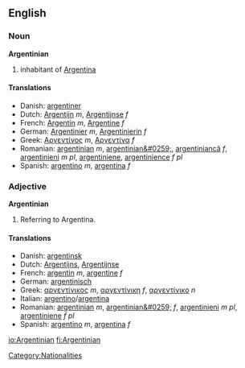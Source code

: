 ==English==

===Noun===
'''Argentinian'''
# inhabitant of [[Argentina]]

====Translations====
*Danish: [[argentiner]]
*Dutch: [[Argentijn]] ''m'', [[Argentijnse]] ''f''
*French: [[Argentin]] ''m'', [[Argentine]] ''f''
*German: [[Argentinier]] ''m'', [[Argentinierin]] ''f''
*Greek: [[Αργεντίνος]] ''m'', [[Αργεντίνα]] ''f''
*Romanian: [[argentinian]] ''m'', [[argentinian&#0259;]], [[argentiniancă]] ''f'', [[argentinieni]] ''m pl'', [[argentiniene]], [[argentinience]] ''f pl''
*Spanish: [[argentino]] ''m'', [[argentina]] ''f''

===Adjective===
'''Argentinian'''
# Referring to Argentina.

====Translations====
*Danish: [[argentinsk]]
*Dutch: [[Argentijns]], [[Argentijnse]]
*French: [[argentin]] ''m'', [[argentine]] ''f''
*German: [[argentinisch]]
*Greek: [[αργεντίνικος]] ''m'', [[αργεντίνικη]] ''f'', [[αργεντίνικο]] ''n''
*Italian: [[argentino]]/[[argentina]]
*Romanian: [[argentinian]] ''m'', [[argentinian&#0259;]] ''f'', [[argentinieni]] ''m pl'', [[argentiniene]] ''f pl''
*Spanish: [[argentino]] ''m'', [[argentina]] ''f''

[[Category:Nationalities]]

[[io:Argentinian]]
[[fi:Argentinian]]